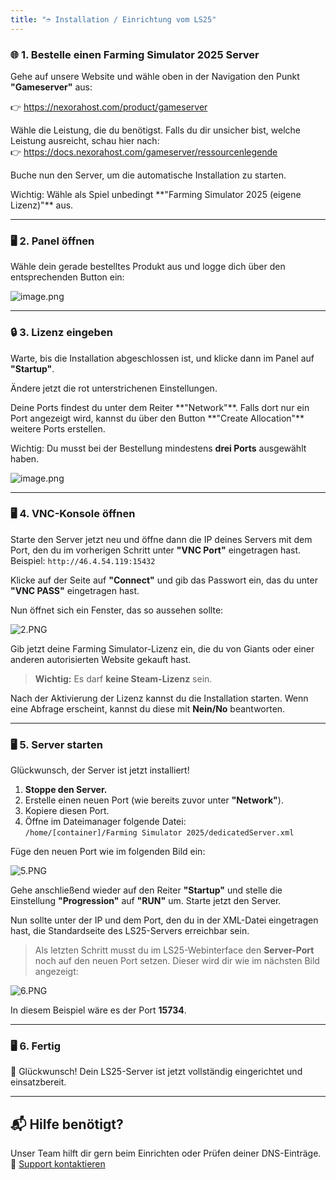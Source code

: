 ```yaml
---
title: "➮ Installation / Einrichtung vom LS25"
---
```


### 🌐 1. Bestelle einen Farming Simulator 2025 Server

Gehe auf unsere Website und wähle oben in der Navigation den Punkt **"Gameserver"** aus:

👉 https://nexorahost.com/product/gameserver

Wähle die Leistung, die du benötigst. Falls du dir unsicher bist, welche Leistung ausreicht, schau hier nach:\
👉 https://docs.nexorahost.com/gameserver/ressourcenlegende

Buche nun den Server, um die automatische Installation zu starten.

<Info>
  Wichtig: Wähle als Spiel unbedingt **"Farming Simulator 2025 (eigene Lizenz)"** aus.
</Info>

---

### 🖥️ 2. Panel öffnen

Wähle dein gerade bestelltes Produkt aus und logge dich über den entsprechenden Button ein:

![image.png](https://nexorahost.com/assets/media/aa/b3/1747242867/buttomn.PNG)

---

### 🔒 3. Lizenz eingeben

Warte, bis die Installation abgeschlossen ist, und klicke dann im Panel auf **"Startup"**.

Ändere jetzt die rot unterstrichenen Einstellungen.

<Info>
  Deine Ports findest du unter dem Reiter **"Network"**. Falls dort nur ein Port angezeigt wird, kannst du über den Button **"Create Allocation"** weitere Ports erstellen.

  Wichtig: Du musst bei der Bestellung mindestens **drei Ports** ausgewählt haben.
</Info>

![image.png](/images/image.png)

---

### 🖥️ 4. VNC-Konsole öffnen

Starte den Server jetzt neu und öffne dann die IP deines Servers mit dem Port, den du im vorherigen Schritt unter **"VNC Port"** eingetragen hast.\
Beispiel: `http://46.4.54.119:15432`

Klicke auf der Seite auf **"Connect"** und gib das Passwort ein, das du unter **"VNC PASS"** eingetragen hast.

Nun öffnet sich ein Fenster, das so aussehen sollte:

![2.PNG](https://nexorahost.com/assets/media/c5/1c/1747239021/2\(1\).png)

Gib jetzt deine Farming Simulator-Lizenz ein, die du von Giants oder einer anderen autorisierten Website gekauft hast.

> **Wichtig:** Es darf **keine Steam-Lizenz** sein.

Nach der Aktivierung der Lizenz kannst du die Installation starten. Wenn eine Abfrage erscheint, kannst du diese mit **Nein/No** beantworten.

---

### 🖥️ 5. Server starten

Glückwunsch, der Server ist jetzt installiert\!

1. **Stoppe den Server.**
2. Erstelle einen neuen Port (wie bereits zuvor unter **"Network"**).
3. Kopiere diesen Port.
4. Öffne im Dateimanager folgende Datei:\
   `/home/[container]/Farming Simulator 2025/dedicatedServer.xml`

Füge den neuen Port wie im folgenden Bild ein:

![5.PNG](https://nexorahost.com/assets/media/65/12/1747238881/5.PNG)

Gehe anschließend wieder auf den Reiter **"Startup"** und stelle die Einstellung **"Progression"** auf **"RUN"** um. Starte jetzt den Server.

Nun sollte unter der IP und dem Port, den du in der XML-Datei eingetragen hast, die Standardseite des LS25-Servers erreichbar sein.

> Als letzten Schritt musst du im LS25-Webinterface den **Server-Port** noch auf den neuen Port setzen. Dieser wird dir wie im nächsten Bild angezeigt:

![6.PNG](https://nexorahost.com/assets/media/d3/d9/1747238878/6.PNG)

In diesem Beispiel wäre es der Port **15734**.

---

### 🖥️ 6. Fertig

🎉 Glückwunsch\! Dein LS25-Server ist jetzt vollständig eingerichtet und einsatzbereit.

---

## 📬 Hilfe benötigt?

Unser Team hilft dir gern beim Einrichten oder Prüfen deiner DNS-Einträge.\
🔗 [Support kontaktieren](https://nexorahost.com/account/tickets)
